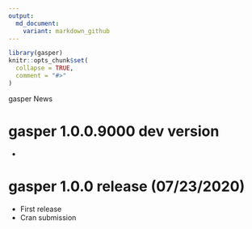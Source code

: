 ```yaml
---
output:
  md_document:
    variant: markdown_github
---
```

```r
library(gasper)
knitr::opts_chunk$set(
  collapse = TRUE,
  comment = "#>"
)
```

gasper News

# gasper 1.0.0.9000 dev version
* 

# gasper 1.0.0 release (07/23/2020)
* First release
* Cran submission
